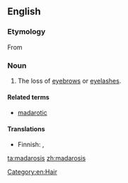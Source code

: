 ==English==

===Etymology===
From {{etyl|grc|en}} {{term|μαδάρωσις||baldness, especially of the eyelids|tr=madarōsis|lang=grc|sc=polytonic}}

===Noun===
{{en-noun|-}}

# {{medicine}} The loss of [[eyebrow]]s or [[eyelash]]es.

====Related terms====
* [[madarotic]]

====Translations====
{{trans-top|loss of eyebrows or eyelashes}}
* Finnish: {{t-|fi|kulmakarvakato}}, {{t-|fi|silmäripsikato}}
{{trans-mid}}
{{trans-bottom}}

[[Category:en:Hair]]

[[ta:madarosis]]
[[zh:madarosis]]